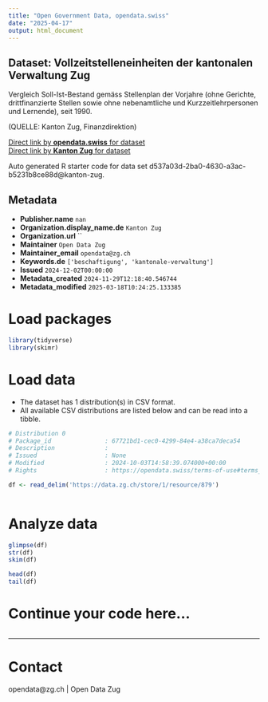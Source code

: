 ```yaml
---
title: "Open Government Data, opendata.swiss"
date: "2025-04-17"
output: html_document
---
```


## Dataset: Vollzeitstelleneinheiten der kantonalen Verwaltung Zug

Vergleich Soll-Ist-Bestand gemäss Stellenplan der Vorjahre (ohne Gerichte, drittfinanzierte Stellen sowie ohne nebenamtliche und Kurzzeitlehrpersonen und Lernende), seit 1990.


(QUELLE:  Kanton Zug, Finanzdirektion)

[Direct link by **opendata.swiss** for dataset](https://opendata.swiss/de/dataset/vollzeitstelleneinheiten-der-kantonalen-verwaltung-zug)<br>
[Direct link by **Kanton Zug** for dataset](https://www.zg.ch/behoerden/gesundheitsdirektion/statistikfachstelle/themen/arbeitsmarkt)

Auto generated R starter code for data set d537a03d-2ba0-4630-a3ac-b5231b8ce88d@kanton-zug.

## Metadata

- **Publisher.name** `nan`
- **Organization.display_name.de** `Kanton Zug`
- **Organization.url** ``
- **Maintainer** `Open Data Zug`
- **Maintainer_email** `opendata@zg.ch`
- **Keywords.de** `['beschaftigung', 'kantonale-verwaltung']`
- **Issued** `2024-12-02T00:00:00`
- **Metadata_created** `2024-11-29T12:18:40.546744`
- **Metadata_modified** `2025-03-18T10:24:25.133385`


# Load packages

```r

library(tidyverse)
library(skimr)

```

# Load data

-   The dataset has 1 distribution(s) in CSV format.
-   All available CSV distributions are listed below and can be read into a tibble.

```r

# Distribution 0
# Package_id               : 67721bd1-cec0-4299-84e4-a38ca7deca54
# Description              : 
# Issued                   : None
# Modified                 : 2024-10-03T14:58:39.074000+00:00
# Rights                   : https://opendata.swiss/terms-of-use#terms_by

df <- read_delim('https://data.zg.ch/store/1/resource/879')



```

# Analyze data

```r

glimpse(df)
str(df)
skim(df)

head(df)
tail(df)

```

# Continue your code here...

```r

```

------------------------------------------------------------------------

# Contact

opendata@zg.ch | Open Data Zug
